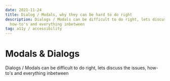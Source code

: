 ```yaml
---
date: 2021-11-24
title: Dialog / Modals, why they can be hard to do right
description: Dialogs / Modals can be difficult to do right, lets discuss the issues,
  how-to's and everything inbetween
tag: a11y / accessibility
---
```


# Modals & Dialogs

Dialogs / Modals can be difficult to do right, lets discuss the issues, how-to's
and everything inbetween
